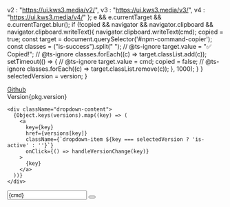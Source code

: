 
  v2 : "https://ui.kws3.media/v2/", 
  v3 : "https://ui.kws3.media/v3/", 
  v4 : "https://ui.kws3.media/v4/"
  };
  e && e.currentTarget && e.currentTarget.blur();
  if (!copied && navigator && navigator.clipboard && navigator.clipboard.writeText){
    navigator.clipboard.writeText(cmd);
    copied = true;
    const target = document.querySelector('#npm-command-copier');
    const classes = ("is-success").split(" ");
    // @ts-ignore
    target.value = "✅ Copied!";
    // @ts-ignore
    classes.forEach((c) => target.classList.add(c));
    setTimeout(() => {
      // @ts-ignore
      target.value = cmd;
      copied = false;
      // @ts-ignore
      classes.forEach((c) => target.classList.remove(c));
    }, 1000);
  }
}
  selectedVersion = version;
}

<div className="page-top-right-artifacts box">
  <div className="artifact-item-block">
    <a className="artifact-item" href="https://github.com/kws3media/ui/tree/master/packages/%40kws3/ui" target="_blank">
      <span className="icon-text">
        <span className="icon">
          <i className="fa fa-github"></i>
        </span>
        <span>Github</span>
      </span>
    </a>

  <div className="dropdown">
    <div className="dropdown-trigger">
      <span className="artifact-item tags has-addons">
        <span className="tag">Version</span><span className="tag is-primary">{pkg.version}</span>
      </span>
    </div>
    
    <div className="dropdown-content">  
      {Object.keys(versions).map((key) => (
        <a
          key={key}
          href={versions[key]}
          className={`dropdown-item ${key === selectedVersion ? 'is-active' : ''}`}
          onClick={() => handleVersionChange(key)}
        >
          {key}
        </a>
      ))}
    </div>
</div>

  </div>
  
  <div className="artifact-item-block is-hidden-mobile">
    <div className="field has-addons">
      <span className="control"><input id="npm-command-copier" className="input is-small has-background-light is-family-monospace" readOnly value={cmd} /></span>
      <span className="control">
        <button className="button is-small" title="Copy to clipboard" onClick={ctc}>
          <span className="icon">
            <i className="fa fa-copy"></i>
          </span>
        </button>
      </span>
    </div>
  </div>
</div>